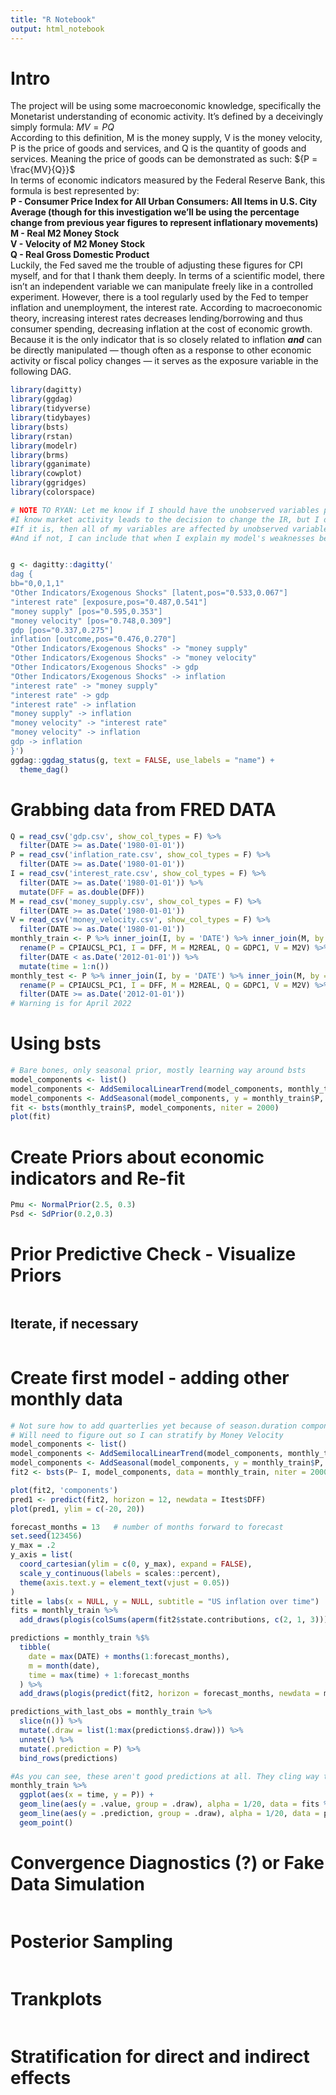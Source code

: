 ```yaml
---
title: "R Notebook"
output: html_notebook
---
```

# Intro
The project will be using some macroeconomic knowledge, specifically the Monetarist understanding of economic activity. It's defined by a deceivingly simply formula: ${MV = PQ}$  
According to this definition, M is the money supply, V is the money velocity, P is the price of goods and services, and Q is the quantity of goods and services. Meaning the price of goods can be demonstrated as such: ${P = \frac{MV}{Q}}$  
In terms of economic indicators measured by the Federal Reserve Bank, this formula is best represented by:  
**P - Consumer Price Index for All Urban Consumers: All Items in U.S. City Average (though for this investigation we'll be using the percentage change from previous year figures to represent inflationary movements)**  
**M - Real M2 Money Stock**  
**V - Velocity of M2 Money Stock**  
**Q - Real Gross Domestic Product**  
Luckily, the Fed saved me the trouble of adjusting these figures for CPI myself, and for that I thank them deeply. In terms of a scientific model, there isn't an independent variable we can manipulate freely like in a controlled experiment. However, there is a tool regularly used by the Fed to temper inflation and unemployment, the interest rate. According to macroeconomic theory, increasing interest rates decreases lending/borrowing and thus consumer spending, decreasing inflation at the cost of economic growth. Because it is the only indicator that is so closely related to inflation ***and*** can be directly manipulated --- though often as a response to other economic activity or fiscal policy changes --- it serves as the exposure variable in the following DAG.
```r
library(dagitty)
library(ggdag)
library(tidyverse)
library(tidybayes)
library(bsts)
library(rstan)
library(modelr)
library(brms)
library(gganimate)
library(cowplot)
library(ggridges)
library(colorspace)
```


```r
# NOTE TO RYAN: Let me know if I should have the unobserved variables point towards interest rate as well.
#I know market activity leads to the decision to change the IR, but I don't know if that's the same as influencing it in a way to portray that in the DAG.
#If it is, then all of my variables are affected by unobserved variables which isn't ideal but I can work with it either way.
#And if not, I can include that when I explain my model's weaknesses before continuing.


g <- dagitty::dagitty('
dag {
bb="0,0,1,1"
"Other Indicators/Exogenous Shocks" [latent,pos="0.533,0.067"]
"interest rate" [exposure,pos="0.487,0.541"]
"money supply" [pos="0.595,0.353"]
"money velocity" [pos="0.748,0.309"]
gdp [pos="0.337,0.275"]
inflation [outcome,pos="0.476,0.270"]
"Other Indicators/Exogenous Shocks" -> "money supply"
"Other Indicators/Exogenous Shocks" -> "money velocity"
"Other Indicators/Exogenous Shocks" -> gdp
"Other Indicators/Exogenous Shocks" -> inflation
"interest rate" -> "money supply"
"interest rate" -> gdp
"interest rate" -> inflation
"money supply" -> inflation
"money velocity" -> "interest rate"
"money velocity" -> inflation
gdp -> inflation
}')
ggdag::ggdag_status(g, text = FALSE, use_labels = "name") +
  theme_dag()
```

# Grabbing data from FRED DATA
```r
Q = read_csv('gdp.csv', show_col_types = F) %>%
  filter(DATE >= as.Date('1980-01-01'))
P = read_csv('inflation_rate.csv', show_col_types = F) %>%
  filter(DATE >= as.Date('1980-01-01'))
I = read_csv('interest_rate.csv', show_col_types = F) %>%
  filter(DATE >= as.Date('1980-01-01')) %>%
  mutate(DFF = as.double(DFF))
M = read_csv('money_supply.csv', show_col_types = F) %>%
  filter(DATE >= as.Date('1980-01-01'))
V = read_csv('money_velocity.csv', show_col_types = F) %>%
  filter(DATE >= as.Date('1980-01-01'))
monthly_train <- P %>% inner_join(I, by = 'DATE') %>% inner_join(M, by = 'DATE') %>% left_join(Q, by = 'DATE') %>% left_join(V, by = 'DATE') %>%
  rename(P = CPIAUCSL_PC1, I = DFF, M = M2REAL, Q = GDPC1, V = M2V) %>%
  filter(DATE < as.Date('2012-01-01')) %>%
  mutate(time = 1:n())
monthly_test <- P %>% inner_join(I, by = 'DATE') %>% inner_join(M, by = 'DATE') %>% left_join(Q, by = 'DATE') %>% left_join(V, by = 'DATE') %>%
  rename(P = CPIAUCSL_PC1, I = DFF, M = M2REAL, Q = GDPC1, V = M2V) %>%
  filter(DATE >= as.Date('2012-01-01'))
# Warning is for April 2022
```

# Using bsts
```r
# Bare bones, only seasonal prior, mostly learning way around bsts
model_components <- list()
model_components <- AddSemilocalLinearTrend(model_components, monthly_train$P)
model_components <- AddSeasonal(model_components, y = monthly_train$P, nseasons = 12)
fit <- bsts(monthly_train$P, model_components, niter = 2000)
plot(fit)
```

# Create Priors about economic indicators and Re-fit
```r
Pmu <- NormalPrior(2.5, 0.3)
Psd <- SdPrior(0.2,0.3)
```

# Prior Predictive Check - Visualize Priors
```r

```

## Iterate, if necessary
```r

```

# Create first model - adding other monthly data
```r
# Not sure how to add quarterlies yet because of season.duration component in AddSeasonal
# Will need to figure out so I can stratify by Money Velocity
model_components <- list()
model_components <- AddSemilocalLinearTrend(model_components, monthly_train$P, slope.mean.prior = Pmu, slope.sigma.prior = Psd)
model_components <- AddSeasonal(model_components, y = monthly_train$P, nseasons = 32, season.duration = 12)
fit2 <- bsts(P~ I, model_components, data = monthly_train, niter = 2000)
```


```r
plot(fit2, 'components')
pred1 <- predict(fit2, horizon = 12, newdata = Itest$DFF)
plot(pred1, ylim = c(-20, 20))
```

```r
forecast_months = 13   # number of months forward to forecast
set.seed(123456)
y_max = .2
y_axis = list(
  coord_cartesian(ylim = c(0, y_max), expand = FALSE),
  scale_y_continuous(labels = scales::percent),
  theme(axis.text.y = element_text(vjust = 0.05))
)
title = labs(x = NULL, y = NULL, subtitle = "US inflation over time")
fits = monthly_train %>%
  add_draws(plogis(colSums(aperm(fit2$state.contributions, c(2, 1, 3)))))

predictions = monthly_train %$%
  tibble(
    date = max(DATE) + months(1:forecast_months),
    m = month(date),
    time = max(time) + 1:forecast_months
  ) %>%
  add_draws(plogis(predict(fit2, horizon = forecast_months, newdata = monthly_test$I[1:13])$distribution), value = ".prediction")

predictions_with_last_obs = monthly_train %>% 
  slice(n()) %>% 
  mutate(.draw = list(1:max(predictions$.draw))) %>% 
  unnest() %>% 
  mutate(.prediction = P) %>% 
  bind_rows(predictions)
```

```r
#As you can see, these aren't good predictions at all. They cling way too strongly to the priors set around 2%, which I set only because it's the typical benchmark the Fed hopes to hold. I'll be changing the priors.
monthly_train %>%
  ggplot(aes(x = time, y = P)) +
  geom_line(aes(y = .value, group = .draw), alpha = 1/20, data = fits %>% sample_draws(100)) +
  geom_line(aes(y = .prediction, group = .draw), alpha = 1/20, data = predictions %>% sample_draws(100)) +
  geom_point()
```


# Convergence Diagnostics (?) or Fake Data Simulation
```r

```

# Posterior Sampling
```r

```

# Trankplots
```r

```

# Stratification for direct and indirect effects
```r

```








